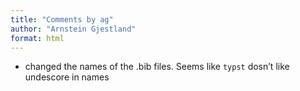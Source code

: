 ```yaml
---
title: "Comments by ag"
author: "Arnstein Gjestland"
format: html
---
```


- changed the names of the .bib files. Seems like `typst` dosn't like undescore in names